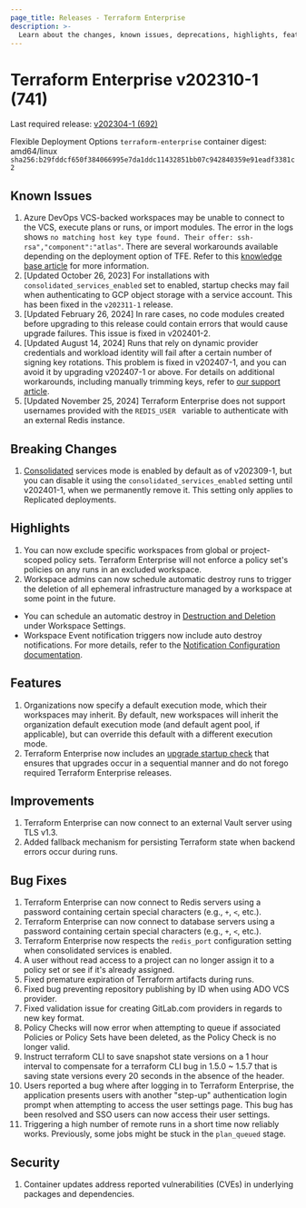 ```yaml
---
page_title: Releases - Terraform Enterprise
description: >-
  Learn about the changes, known issues, deprecations, highlights, features, improvements, bug fixes, and security fixes for the v202310-1 (741) release.
---
```


# Terraform Enterprise v202310-1 (741)

Last required release: [v202304-1 (692)](/terraform/enterprise/releases/2023/v202304-1)

Flexible Deployment Options `terraform-enterprise` container digest: amd64/linux `sha256:b29fddcf650f384066995e7da1ddc11432851bb07c942840359e91eadf3381c2`

## Known Issues
1. Azure DevOps VCS-backed workspaces may be unable to connect to the VCS, execute plans or runs, or import modules. The error in the logs shows `no matching host key type found. Their offer: ssh-rsa","component":"atlas"`. There are several workarounds available depending on the deployment option of TFE. Refer to this [knowledge base article](https://support.hashicorp.com/hc/en-us/articles/21326572948243) for more information.
1. [Updated October 26, 2023] For installations with `consolidated_services_enabled` set to enabled, startup checks may fail when authenticating to GCP object storage with a service account. This has been fixed in the `v202311-1` release.
1. [Updated February 26, 2024] In rare cases, no code modules created before upgrading to this release could contain errors that would cause upgrade failures. This issue is fixed in v202401-2.
1. [Updated August 14, 2024] Runs that rely on dynamic provider credentials and workload identity will fail after a certain number of signing key rotations. This problem is fixed in v202407-1, and you can avoid it by upgrading v202407-1 or above. For details on additional workarounds, including manually trimming keys, refer to [our support article](https://support.hashicorp.com/hc/en-us/articles/31715716966419-Issue-with-OIDC-Vault-key-rotation-mechanism-to-incorrectly-identify-the-newest-signing-key).
2. [Updated November 25, 2024] Terraform Enterprise does not support usernames provided with the  `REDIS_USER ` variable to  authenticate with an external Redis instance.

## Breaking Changes
1. [Consolidated](/terraform/enterprise/v202310-1/replicated/administration/infrastructure/consolidated-services) services mode is enabled by default as of v202309-1, but you can disable it using the `consolidated_services_enabled` setting until v202401-1, when we permanently remove it. This setting only applies to Replicated deployments.

## Highlights
1. You can now exclude specific workspaces from global or project-scoped policy sets. Terraform Enterprise will not enforce a policy set's policies on any runs in an excluded workspace.
1. Workspace admins can now schedule automatic destroy runs to trigger the deletion of all ephemeral infrastructure managed by a workspace at some point in the future.
  * You can schedule an automatic destroy in [Destruction and Deletion](/terraform/enterprise/v202310-1/workspaces/settings/deletion#automatically-destroy) under Workspace Settings.
  * Workspace Event notification triggers now include auto destroy notifications. For more details, refer to the [Notification Configuration documentation](/terraform/enterprise/api-docs/notification-configurations#automatic-destroy-runs).

## Features
1. Organizations now specify a default execution mode, which their workspaces may inherit. By default, new workspaces will inherit the organization default execution mode (and default agent pool, if applicable), but can override this default with a different execution mode.
1. Terraform Enterprise now includes an [upgrade startup check](/terraform/enterprise/v202310-1/flexible-deployments/monitoring/startup-checks) that ensures that upgrades occur in a sequential manner and do not forego required Terraform Enterprise releases.

## Improvements
1. Terraform Enterprise can now connect to an external Vault server using TLS v1.3.
1. Added fallback mechanism for persisting Terraform state when backend errors occur during runs.

## Bug Fixes
1. Terraform Enterprise can now connect to Redis servers using a password containing certain special characters (e.g., `+`, `<`, etc.).
1. Terraform Enterprise can now connect to database servers using a password containing certain special characters (e.g., `+`, `<`, etc.).
1. Terraform Enterprise now respects the `redis_port` configuration setting when consolidated services is enabled.
1. A user without read access to a project can no longer assign it to a policy set or see if it's already assigned.
1. Fixed premature expiration of Terraform artifacts during runs.
1. Fixed bug preventing repository publishing by ID when using ADO VCS provider.
1. Fixed validation issue for creating GitLab.com providers in regards to new key format.
1. Policy Checks will now error when attempting to queue if associated Policies or Policy Sets have been deleted, as the Policy Check is no longer valid.
1. Instruct terraform CLI to save snapshot state versions on a 1 hour interval to compensate for a terraform CLI bug in 1.5.0 ~ 1.5.7 that is saving state versions every 20 seconds in the absence of the header.
1. Users reported a bug where after logging in to Terraform Enterprise, the application presents users with another "step-up" authentication login prompt when attempting to access the user settings page. This bug has been resolved and SSO users can now access their user settings.
1. Triggering a high number of remote runs in a short time now reliably works. Previously, some jobs might be stuck in the `plan_queued` stage.

## Security
1. Container updates address reported vulnerabilities (CVEs) in underlying packages and dependencies.

